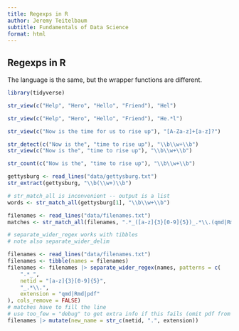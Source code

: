 ```yaml
---
title: Regexps in R
author: Jeremy Teitelbaum
subtitle: Fundamentals of Data Science
format: html
---
```


## Regexps in R

The language is the same, but the wrapper functions are different. 

```r
library(tidyverse)
```

```r
str_view(c("Help", "Hero", "Hello", "Friend"), "Hel")
```

```r
str_view(c("Help", "Hero", "Hello", "Friend"), "He.*l")
```

```r
str_view(c("Now is the time for us to rise up"), "[A-Za-z]+[a-z]?")
```

```r
str_detect(c("Now is the", "time to rise up"), "\\b\\w+\\b")
str_view(c("Now is the", "time to rise up"), "\\b\\w+\\b")
```

```r
str_count(c("Now is the", "time to rise up"), "\\b\\w+\\b")
```

```r
gettysburg <- read_lines("data/gettysburg.txt")
str_extract(gettysburg, "\\b(\\w+)\\b")
```

```r
# str_match_all is inconvenient -- output is a list
words <- str_match_all(gettysburg[1], "\\b\\w+\\b")
```

```r

filenames <- read_lines("data/filenames.txt")
matches <- str_match_all(filenames, ".*_([a-z]{3}[0-9]{5})_.*\\.(qmd|Rmd|pdf)")
```

```r
# separate_wider_regex works with tibbles
# note also separate_wider_delim

filenames <- read_lines("data/filenames.txt")
filenames <- tibble(names = filenames)
filenames <- filenames |> separate_wider_regex(names, patterns = c(
    ".*_",
    netid = "[a-z]{3}[0-9]{5}",
    "_.*\\.",
    extension = "qmd|Rmd|pdf"
), cols_remove = FALSE)
# matches have to fill the line
# use too_few = "debug" to get extra info if this fails (omit pdf from extension for example)
filenames |> mutate(new_name = str_c(netid, ".", extension))
```


